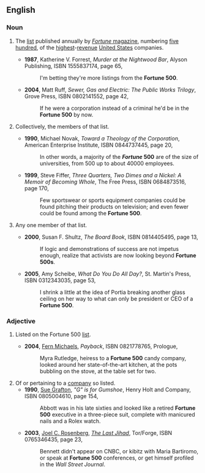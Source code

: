 ==English==
{{wikipedia}}
===Noun===
{{en-noun|s|-|sg=[[fortune|Fortune]] [[500]]}}
#{{singulare tantum}} The [[list]] published annually by [[w:Fortune (magazine)|''Fortune'' magazine]], numbering [[five hundred]], of the [[highest]]-[[revenue]] [[United States]] companies.
#*'''1987''', Katherine V. Forrest, ''Murder at the Nightwood Bar'', Alyson Publishing, ISBN 1555837174, page 65,
#*:I'm betting they're more listings from the '''Fortune 500'''.
#*'''2004''', Matt Ruff, ''Sewer, Gas and Electric: The Public Works Trilogy'', Grove Press, ISBN 0802141552, page 42,
#*:If he were a corporation instead of a criminal he'd be in the '''Fortune 500''' by now.
#{{plurale tantum}} Collectively, the members of that list.
#*'''1990''', Michael Novak, ''Toward a Theology of the Corporation'', American Enterprise Institute, ISBN 0844737445, page 20,
#*:In other words, a majority of the '''''Fortune'' 500''' are of the size of universities, from 500 up to about 40000 employees.
#*'''1999''', Steve Fiffer, ''Three Quarters, Two Dimes and a Nickel: A Memoir of Becoming Whole'', The Free Press, ISBN 0684873516, page 170,
#*:Few sportswear or sports equipment companies could be found pitching their products on television; and even fewer could be found among the '''Fortune 500'''.
#{{by extension|informal|countable}} Any one member of that list.
#*'''2000''', Susan F. Shultz, ''The Board Book'', ISBN 0814405495, page 13,
#*:If logic and demonstrations of success are not impetus enough, realize that activists are now looking beyond '''Fortune 500s'''.
#*'''2005''', Amy Scheibe, ''What Do You Do All Day?'', St. Martin's Press, ISBN 0312343035, page 53,
#*:I shrink a little at the idea of Portia breaking another glass ceiling on her way to what can only be president or CEO of a '''Fortune 500'''.
===Adjective===
{{en-adj|-|pos=[[fortune|Fortune]] [[500]]}}
#{{context|of a company}} Listed on the Fortune 500 [[list]].
#*'''2004''', [[w:Fern Michaels|Fern Michaels]], ''Payback'', ISBN 0821778765, Prologue,
#*:Myra Rutledge, heiress to a '''Fortune 500''' candy company, looked around her state-of-the-art kitchen, at the pots bubbling on the stove, at the table set for two.
#Of or pertaining to a [[company]] so listed.
#*'''1990''', [[w:Sue Grafton|Sue Grafton]], ''"G" is for Gumshoe'', Henry Holt and Company, ISBN 0805004610, page 154,
#*:Abbott was in his late sixties and looked like a retired '''Fortune 500''' executive in a three-piece suit, complete with manicured nails and a Rolex watch.
#*'''2003''', [[w:Joel C. Rosenberg|Joel C. Rosenberg]], ''[[w:The Last Jihad|The Last Jihad]]'', Tor/Forge, ISBN 0765346435, page 23,
#*:Bennett didn't appear on CNBC, or kibitz<!--sic no italics--> with Maria Bartiromo, or speak at '''Fortune 500''' conferences, or get himself profiled in the ''Wall Street Journal''.